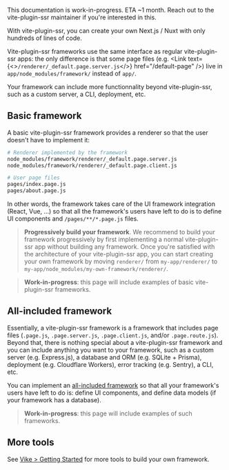 
<Note type="warning">This documentation is work-in-progress. ETA ~1 month. Reach out to the vite-plugin-ssr maintainer if you're interested in this.</Note>

With vite-plugin-ssr, you can create your own Next.js / Nuxt with only hundreds of lines of code.

Vite-plugin-ssr frameworks use the same interface as regular vite-plugin-ssr apps: the only difference is that some page files (e.g. <Link text={<><code>/renderer/_default.page.server.js</code></>} href="/default-page" />) live in `app/node_modules/framework/` instead of `app/`.

Your framework can include more functionnality beyond vite-plugin-ssr, such as a custom server, a CLI, deployment, etc.


## Basic framework

A basic vite-plugin-ssr framework provides a renderer so that the user doesn't have to implement it:

```bash
# Renderer implemented by the framework
node_modules/framework/renderer/_default.page.server.js
node_modules/framework/renderer/_default.page.client.js

# User page files
pages/index.page.js
pages/about.page.js
```

In other words, the framework takes care of the UI framework integration (React, Vue, ...) so that all the framework's users have left to do is to define UI components and `/pages/**/*.page.js` files.

> **Progressively build your framework**. We recommend to build your framework progressively by first implementing a normal vite-plugin-ssr app without building any framework. Once you're satisfied with the architecture of your vite-plugin-ssr app, you can start creating your own framework by moving `renderer/` from `my-app/renderer/` to `my-app/node_modules/my-own-framework/renderer/`.

> **Work-in-progress**: this page will include examples of basic vite-plugin-ssr frameworks.


## All-included framework

Essentially, a vite-plugin-ssr framework is a framework that includes page files (`.page.js`, `.page.server.js`, `.page.client.js`, and/or `.page.route.js`). Beyond that, there is nothing special about a vite-plugin-ssr framework and you can include anything you want to your framework, such as a custom server (e.g. Express.js), a database and ORM (e.g. SQLite + Prisma), deployment (e.g. Cloudflare Workers), error tracking (e.g. Sentry), a CLI, etc.

You can implement an [all-included framework](https://vike.land/#all-included) so that all your framework's users have left to do is: define UI components, and define data models (if your framework has a database).

> **Work-in-progress**: this page will include examples of such frameworks.

## More tools

See [Vike > Getting Started](https://vike.land/#getting-started) for more tools to build your own framework.

